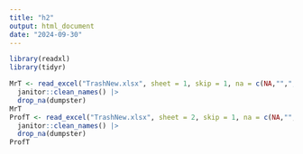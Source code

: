 ```yaml
---
title: "h2"
output: html_document
date: "2024-09-30"
---
```


```r
library(readxl)
library(tidyr)
```

```r
MrT <- read_excel("TrashNew.xlsx", sheet = 1, skip = 1, na = c(NA,"",","), range = cell_cols("A:N")) |>
  janitor::clean_names() |>
  drop_na(dumpster)
MrT
ProfT <- read_excel("TrashNew.xlsx", sheet = 2, skip = 1, na = c(NA,"",","), range = cell_cols("A:N")) |>
  janitor::clean_names() |>
  drop_na(dumpster)
ProfT
```


